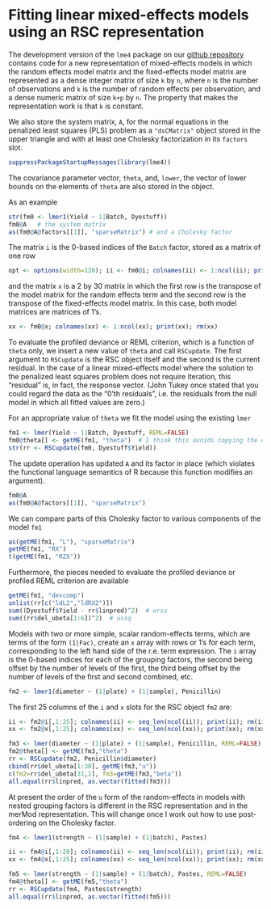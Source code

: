 Fitting linear mixed-effects models using an RSC representation
========================================================
The development version of the `lme4` package on our [github repository](https://github.com/lme4/lme4) contains code for a new representation of mixed-effects models in which the random effects model matrix and the fixed-effects model matrix are represented as a dense integer matrix of size `k` by `n`, where `n` is the number of observations and `k` is the number of random effects per observation, and a dense numeric matrix of size `k+p` by `n`.  The property that makes the representation work is that `k` is constant.

We also store the system matrix, `A`, for the normal equations in the penalized least squares (PLS) problem as a `"dsCMatrix"` object stored in the upper triangle and with at least one Cholesky factorization in its `factors` slot.
```r
suppressPackageStartupMessages(library(lme4))
```
The covariance parameter vector, `theta`, and, `lower`, the vector of lower bounds on the elements of `theta` are also stored in the object.

As an example
```r
str(fm0 <- lmer1(Yield ~ 1|Batch, Dyestuff))
fm0@A   # the system matrix
as(fm0@A@factors[[1]], "sparseMatrix") # and a Cholesky factor
```
The matrix `i` is the 0-based indices of the `Batch` factor, stored as a matrix of one row
```r
opt <- options(width=120); ii <- fm0@i; colnames(ii) <- 1:ncol(ii); print(ii); rm(ii)
```
and the matrix `x` is a 2 by 30 matrix in which the first row is the transpose of the model matrix for the random effects term and the second row is the transpose of the fixed-effects model matrix.  In this case, both model matrices are matrices of 1's.
```r
xx <- fm0@x; colnames(xx) <- 1:ncol(xx); print(xx); rm(xx)
```

To evaluate the profiled deviance or REML criterion, which is a function of `theta` only, we insert a new value of `theta` and call `RSCupdate`.  The first argument to `RSCupdate` is the RSC object itself and the second is the current residual.  In the case of a linear mixed-effects model where the solution to the penalized least squares problem does not require iteration, this "residual" is, in fact, the response vector.  (John Tukey once stated that you could regard the data as the "0'th residuals", i.e. the residuals from the null model in which all fitted values are zero.)

For an appropriate value of `theta` we fit the model using the existing `lmer`
```r
fm1 <- lmer(Yield ~ 1|Batch, Dyestuff, REML=FALSE)
fm0@theta[] <- getME(fm1, "theta")  # I think this avoids copying the object fm0
str(rr <- RSCupdate(fm0, Dyestuff$Yield))
```
The update operation has updated `A` and its factor in place (which violates the functional language semantics of R because this function modifies an argument).
```r
fm0@A
as(fm0@A@factors[[1]], "sparseMatrix")
```

We can compare parts of this Cholesky factor to various components of the model `fm1`
```r
as(getME(fm1, "L"), "sparseMatrix")
getME(fm1, "RX")
t(getME(fm1, "RZX"))
```

Furthermore, the pieces needed to evaluate the profiled deviance or profiled REML criterion are available
```r
getME(fm1, "devcomp")
unlist(rr[c("ldL2","ldRX2")])
sum((Dyestuff$Yield - rr$linpred)^2)  # wrss
sum((rr$del_ubeta[1:6])^2)  # ussq
```

Models with two or more simple, scalar random-effects terms, which are terms of the form `(1|Fac)`, create an `x` array with rows or 1's for each term, corresponding to the left hand side of the r.e. term expression.  The `i` array is the 0-based indices for each of the grouping factors, the second being offset by the number of levels of the first, the third being offset by the number of levels of the first and second combined, etc.
```r
fm2 <- lmer1(diameter ~ (1|plate) + (1|sample), Penicillin)
```

The first 25 columns of the `i` and `x` slots for the RSC object `fm2` are:
```r
ii <- fm2@i[,1:25]; colnames(ii) <- seq_len(ncol(ii)); print(ii); rm(ii)
xx <- fm2@x[,1:25]; colnames(xx) <- seq_len(ncol(xx)); print(xx); rm(xx)
```
```r
fm3 <- lmer(diameter ~ (1|plate) + (1|sample), Penicillin, REML=FALSE)
fm2@theta[] <- getME(fm3,"theta")
rr <- RSCupdate(fm2, Penicillin$diameter)
cbind(rr$del_ubeta[1:30], getME(fm3,"u"))
c(fm2=rr$del_ubeta[31,1], fm3=getME(fm3,"beta"))
all.equal(rr$linpred, as.vector(fitted(fm3)))
```

At present the order of the `u` form of the random-effects in models with nested grouping factors is different in the RSC representation and in the merMod representation.  This will change once I work out how to use post-ordering on the Cholesky factor.
```r
fm4 <- lmer1(strength ~ (1|sample) + (1|batch), Pastes)
```
```r
ii <- fm4@i[,1:20]; colnames(ii) <- seq_len(ncol(ii)); print(ii); rm(ii)
xx <- fm4@x[,1:25]; colnames(xx) <- seq_len(ncol(xx)); print(xx); rm(xx)
```
```r
fm5 <- lmer(strength ~ (1|sample) + (1|batch), Pastes, REML=FALSE)
fm4@theta[] <- getME(fm5,"theta")
rr <- RSCupdate(fm4, Pastes$strength)
all.equal(rr$linpred, as.vector(fitted(fm5)))
```


